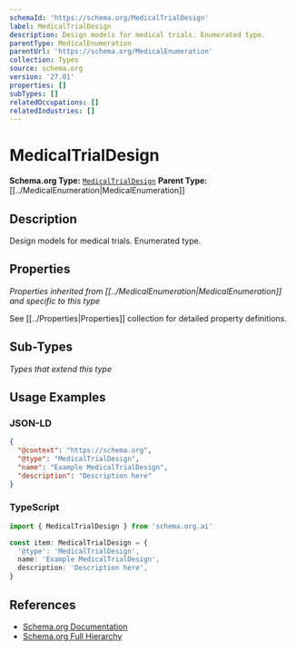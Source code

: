 ```yaml
---
schemaId: 'https://schema.org/MedicalTrialDesign'
label: MedicalTrialDesign
description: Design models for medical trials. Enumerated type.
parentType: MedicalEnumeration
parentUrl: 'https://schema.org/MedicalEnumeration'
collection: Types
source: schema.org
version: '27.01'
properties: []
subTypes: []
relatedOccupations: []
relatedIndustries: []
---
```

# MedicalTrialDesign

**Schema.org Type:** [`MedicalTrialDesign`](https://schema.org/MedicalTrialDesign)
**Parent Type:** [[../MedicalEnumeration|MedicalEnumeration]]

## Description

Design models for medical trials. Enumerated type.

## Properties

*Properties inherited from [[../MedicalEnumeration|MedicalEnumeration]] and specific to this type*

See [[../Properties|Properties]] collection for detailed property definitions.

## Sub-Types

*Types that extend this type*

## Usage Examples

### JSON-LD

```json
{
  "@context": "https://schema.org",
  "@type": "MedicalTrialDesign",
  "name": "Example MedicalTrialDesign",
  "description": "Description here"
}
```

### TypeScript

```typescript
import { MedicalTrialDesign } from 'schema.org.ai'

const item: MedicalTrialDesign = {
  '@type': 'MedicalTrialDesign',
  name: 'Example MedicalTrialDesign',
  description: 'Description here',
}
```

## References

- [Schema.org Documentation](https://schema.org/MedicalTrialDesign)
- [Schema.org Full Hierarchy](https://schema.org/docs/full.html)
